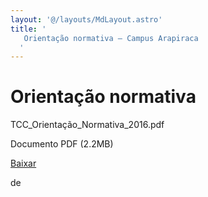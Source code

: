 ```yaml
---
layout: '@/layouts/MdLayout.astro'
title: '
   Orientação normativa — Campus Arapiraca
  '
---
```






Orientação normativa
====================














 TCC\_Orientação\_Normativa\_2016.pdf
   

 Documento PDF
 (2.2MB)
 

<a class="btn btn-secondary download" href="https://arapiraca.ufal.br/graduacao/ciencia-da-computacao/documentos/tcc/tcc_orientacao_normativa_2016.pdf/@@download/file/TCC_Orientação_Normativa_2016.pdf">
 Baixar
</a>




























 de
 


















